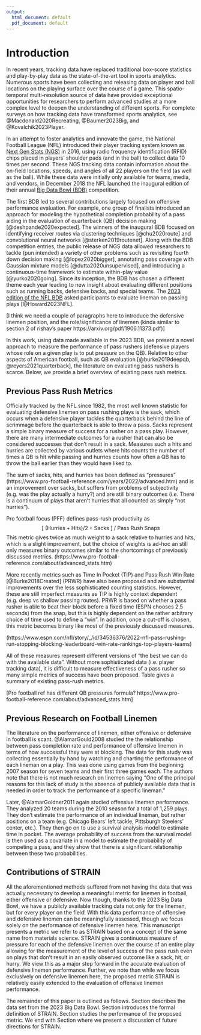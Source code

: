 ```yaml
---
output:
  html_document: default
  pdf_document: default
---
```


# Introduction {#sec:introduction}

<!--
TODO: update citations after they're published
-->

<!--
textual citation (\citet): @Baumer2023Big
parenthetical citation (\citep): [@Baumer2023Big]
-->

In recent years, tracking data have replaced traditional box-score statistics and play-by-play data as the state-of-the-art tool in sports analytics.
Numerous sports have been collecting and releasing data on player and ball locations on the playing surface over the course of a game.
This spatio-temporal multi-resolution source of data have provided exceptional opportunities for researchers to perform advanced studies at a more complex level to deepen the understanding of different sports.
For complete surveys on how tracking data have transformed sports analytics, see @Macdonald2020Recreating, @Baumer2023Big, and @Kovalchik2023Player.

<!-- We contribute to the growing literature of research based on player tracking data in American football.  -->

In an attempt to foster analytics and innovate the game, the National Football League (NFL) introduced their player tracking system known as [Next Gen Stats (NGS)](https://operations.nfl.com/gameday/technology/nfl-next-gen-stats/) in 2016, using radio frequency identification (RFID) chips placed in players' shoulder pads (and in the ball) to collect data 10 times per second. These NGS tracking data contain information about the on-field locations, speeds, and angles of all 22 players on the field (as well as the ball). While these data were initially only available for teams, media, and vendors, in December 2018 the NFL launched the inaugural edition of their annual [Big Data Bowl (BDB)](https://operations.nfl.com/gameday/analytics/big-data-bowl/past-big-data-bowl-recaps/) competition.  

The first BDB led to several contributions largely focused on offensive performance evaluation. For example, one group of finalists introduced an approach for modeling the hypothetical completion probability of a pass aiding in the evaluation of quarterback (QB) decision making [@deshpande2020expected]. The winners of the inaugural BDB focused on identifying receiver routes via clustering techniques [@chu2020route] and convolutional neural networks [@sterken2019routenet]. Along with the BDB competition entries, the public release of NGS data allowed researchers to tackle (pun intended) a variety of other problems such as revisiting fourth down decision making [@lopez2020bigger], annotating pass coverage with Gaussian mixture models [@dutta2020unsupervised], and introducing a continuous-time framework to estimate within-play value [@yurko2020going].  Since its inception, the BDB has chosen a different theme each year leading to new insight about evaluating different positions such as running backs, defensive backs, and special teams. The [2023 edition of the NFL BDB](https://www.kaggle.com/competitions/nfl-big-data-bowl-2023) asked participants to evaluate lineman on passing plays [@Howard2023NFL].

[I think we need a couple of paragraphs here to introduce the defensive linemen position, and the role/significance of linemen (kinda similar to section 2 of rishav's paper https://arxiv.org/pdf/1906.11373.pdf)]

In this work, using data made available in the 2023 BDB, we present a novel approach to measure the performance of pass rushers (defensive players whose role on a given play is to put pressure on the QB). Relative to other aspects of American football, such as QB evaluation [@burke2019deepqb, @reyers2021quarterback], the literature on evaluating pass rushers is scarce. Below, we provide a brief overview of existing pass rush metrics.


<!-- Previous research bdb -->
<!-- this year: linemen -->
<!-- Importance of D-linemen, pass rush (Maybe talk about role of each position, edge vs interior, defensive formation) -->

## Previous Pass Rush Metrics

Officially tracked by the NFL since 1982, the most well known statistic for evaluating defensive linemen on pass rushing plays is the sack, which occurs when a defensive player tackles the quarterback behind the line of scrimmage before the quarterback is able to throw a pass.  Sacks represent a simple binary measure of success for a rusher on a pass play.  However, there are many intermediate outcomes for a rusher that can also be considered successes that don't result in a sack.  Measures such a hits and hurries are collected by various outlets where hits counts the number of times a QB is hit while passing and hurries counts how often a QB has to throw the ball earlier than they would have liked to.  

The sum of sacks, hits, and hurries has been defined as "pressures" (https://www.pro-football-reference.com/years/2022/advanced.htm) and is an improvement over sacks, but suffers from problems of subjectivity (e.g. was the play actually a hurry?) and are still binary outcomes (i.e. There is a continuum of plays that aren't hurries that all counted as simply "not hurries").  


Pro football focus (PFF) defines pass-rush productivity as 
$$[ \ (\text{Hurries} + \text{Hits})/2 + \text{Sacks} \ ]\  / \text{ Pass Rush Snaps}$$
This metric gives twice as much weight to a sack relative to hurries and hits, which is a slight improvement, but the choice of weights is ad-hoc an still only measures binary outcomes similar to the shortcomings of previously discussed metrics.   (https://www.pro-football-reference.com/about/advanced_stats.htm)

More recently metrics such as Time In Pocket (TIP) and Pass Rush Win Rate [@Burke2018Created] (PRWR) have also been proposed and are substantial improvements over the less sophisticated counting statistics.  However, these are still imperfect measures as TIP is highly context dependent (e.g. deep vs shallow passing routes).  PRWR is based on whether a pass rusher is able to beat their block before a fixed time (ESPN chooses 2.5 seconds) from the snap, but this is highly dependent on the rather arbitrary choice of time used to define a "win".  In addition, once a cut-off is chosen, this metric becomes binary like most of the previously discussed measures.   

(https://www.espn.com/nfl/story/_/id/34536376/2022-nfl-pass-rushing-run-stopping-blocking-leaderboard-win-rate-rankings-top-players-teams)

All of these measures represent different versions of "the best we can do with the available data".  Without more sophisticated data (i.e. player tracking data), it is difficult to measure effectiveness of a pass rusher so many simple metrics of success have been proposed.  Table \ref{tab:metrics} gives a summary of existing pass-rush metrics.  

\begin{table}
\caption{A summary of previously-existing pass rush metrics. \label{tab:metrics}}
\centering
\begin{tabular}{p{0.27\textwidth}p{0.67\textwidth}}
  \hline
Metric & Description \\ 
  \hline
Sacks & A defender tackles the QB behind the line of scrimmage before the QB is able to throw a pass \\
Hits & A defender tackles the QB behind the line of scrimmage after the QB is able to throw a pass. \\
Hurries & A defender pressures the QB behind the line of scrimmage such that the QB must release the ball prior sooner than they wanted to. \\
Pressures & $\text{Hurries} + \text{ Hits } + \text{ Sacks}$ \\
Pass-Rush Productivity & $[\ (\text{Hurries} + \text{Hits})/2 + \text{Sacks}\ ]\  / \text{ Pass Rush Snaps}$\\
Time In Pocket & Time (in seconds) between ball snap and throw or pocket collapse for a QB \\
Pass Rush Win Rate & Rate at which pass rusher beats pass block within 2.5 seconds after ball snap\\
   \hline
\end{tabular}
\end{table}


[Pro football ref has different QB pressures formula? https://www.pro-football-reference.com/about/advanced_stats.htm]


<!-- (https://www.pff.com/news/pro-pff-signature-statistics-a-glossary#:~:text=Time%20in%20Pocket,time%20until%20a%20quarterback%20scrambles) -->

<!-- (https://www.espn.com/nfl/story/_/id/34536376/2022-nfl-pass-rushing-run-stopping-blocking-leaderboard-win-rate-rankings-top-players-teams) -->


<!-- ## Previous Pass-Rush Measure in academic literaure -->

## Previous Research on Football Linemen

The literature on the performance of linemen, either offensive or defensive in football is scant. @AlamarGould2008 studied the the relationship between pass completion rate and performance of offensive linemen in terms of how successful they were at blocking.  The data for this study was collecting essentially by hand by watching and charting the performance of each lineman on a play.  This was done using games from the beginning 2007 season for seven teams and their first three games each.  The authors note that there is not much research on linemen saying "One of the principal reasons for this lack of study is the absence of publicly available data that is needed in order to track the performance of a specific lineman." 

Later, @AlamarGoldner2011 again studied offensive linemen performance.  They analyzed 20 teams during the 2010 season for a total of 1,259 plays.  They don't estimate the performance of an individual lineman, but rather positions on a team (e.g. Chicago Bears' left tackle, Pittsburgh Steelers' center, etc.).  They then go on to use a survival analysis model to estimate time in pocket.  The average probability of success from the survival model is then used as a covariate in a model to estimate the probability of competing a pass, and they show that there is a significant relationship between these two probabilities.  

## Contributions of STRAIN

All the aforementioned methods suffered from not having the data that was actually necessary to develop a meaningful metric for linemen in football, either offensive or defensive.  Now though, thanks to the 2023 Big Data Bowl, we have a publicly available tracking data not only for the linemen, but for every player on the field!  With this data performance of offensive and defensive linemen can be meaningfully assessed, though we focus solely on the performance of defensive linemen here.  This manuscript presents a metric we refer to as STRAIN based on a concept of the same name from materials science.  STRAIN gives a continuous measure of pressure for each of the defensive linemen over the course of an entire play allowing for the measurement of the level of success of the pass rush even on plays that don't result in an easily observed outcome like a sack, hit, or hurry.  We view this as a major step forward in the accurate evaluation of defensive linemen performance.  Further, we note than while we focus exclusively on defensive linemen here, the proposed metric STRAIN is relatively easily extended to the evaluation of offensive linemen performance.  

The remainder of this paper is outlined as follows. Section \ref{sec:data} describes the data set from the 2023 Big Data Bowl.  Section \ref{sec:methods} introduces the formal definition of STRAIN.  Section \ref{sec:results} studies the performance of the proposed metric.  We end with Section \ref{sec:discussion} where we present a discussion of future directions for STRAIN.  

<!-- : They talk about how there is no data available to measure offensive line performance.  1259 plays, 20 teams, 2010 season.  Success of each offensive lineman was evaluated using the best judgement of the observer.   Collected time in pocket.  They collected a bunch of binary variables and did this all by HAND!  Estimate a survival model for each position on the offensive line.  They don't rank individuals, but rather positions on a team.  They then use the predicted probability as a covariate in a model to predict completion.  -->


<!-- @AlamarGould2008: Abstract: Protecting the quarterback is an integral part of the passing game in the National Football league, yet the relationship between the abilities of an individual lineman and the effectiveness of a passing game remains unexplored. One of the principal reasons for this lack of study is the absence of publicly available data that is needed in order to track the performance of a specific lineman. In order to create the relevant data, the first 3 games of the 2007 NFL season for seven different teams were charted. The performance of each lineman was recorded on every pass play, as well as the amount of undisturbed time the quarterback was given (time in the pocket) to make a throw. These data were used in a series of regressions to determine how likely a lineman was to successfully hold his block in relation to the time it took for the quarterback to throw the ball, for each lineman in the sample. These data were also used to estimate the correlation between successful blocking and completion rate. The results of these regressions were then used to simulate the effects that different linemen have on the passing game. The trade in the offseason between the New York Jets and Washington Redskins which sent left guard Pete Kendall to Washington was examined. The analysis finds that the Jets lost approximately 3 percentage points on their completion rate due to the trade. -->






<!-- Is this interesting? https://www.ncbi.nlm.nih.gov/pmc/articles/PMC2938948/ -->

<!-- Evaluating offensive line salray: https://sites.duke.edu/djepapers/files/2016/10/froelich-dje.pdf -->

<!-- Read this:  -->
<!-- https://www.researchgate.net/profile/Gita-Sukthankar/publication/220814393_A_Real-Time_Opponent_Modeling_System_for_Rush_Football/links/00b7d528a16b30fc12000000/A-Real-Time-Opponent-Modeling-System-for-Rush-Football.pdf -->

<!-- Pass Rush productivity  -->
<!-- Time in pocket -->
<!-- Pass Rush win rate -->



<!-- hurries hits and sacks are "pressures" -->

<!-- Limitations -->





<!-- Sacks, hits, hurries, pressures -->

<!-- Officially tracked by the NFL since 1982, the most well known statistic for evaluating defensive linemen on pass rushing plays is the sack, which occurs when a defensive player tackles the quarterback behind the line of scrimmage before the quarterback is able to throw a pass. -->

<!-- Sack definition:  -->

<!-- https://www.pro-football-reference.com/about/advanced_stats.htm -->

<!-- Pressures: QB pressures (hurries + knockdowns + sack plays). Note that "sack plays" in this instance include both sacks and assists. -->

<!-- Hurried: Times QBs were hurried - defined as a situation when the QB is forced to throw the ball earlier than intended or is chased around/out of the pocket as the result of defensive pressure -->

<!-- Hit: Times QBs were hit - occurs when the QB hits the ground after a throw, not marked on a sack play -->

<!-- PFF's Pass-Rush Productivity (PRP) -->

<!-- https://www.pff.com/news/pro-signature-stats-spotlight-defensive-line -->



<!-- More recently metrics such as Time In Pocket (TIP) and Pass Rush Win Rate (PRWR) have also been proposed and are substantial improvements over the less sophisticated counting statistics.  -->

<!-- Pocket Time: Number of seconds the quarterback was in the pocket between the snap of the ball and a pass or the collapse of the pocket -->

<!-- @Burke2018Created -->
<!-- @AlamarGoldner2013: They talk about how there is no data available to measure offensive line performance.  1259 plays, 20 teams, 2010 season.  Success of each offensive lineman was evaluated using the best judgement of the observer.   Collected time in pocket.  They collected a bunch of binary variables and did this all by HAND!  Estimate a survival model for each position on the offensive line.  They don't rank individuals, but rather positions on a team.  They then use the predicted probability as a covariate in a model to predict completion.   -->

<!-- @AlamarGould2008 -->

<!-- https://www.espn.com/nfl/story/_/id/24892208 -->

<!-- 2.5 seconds, arbitrary -->


<!-- While PRWR is certainly a step in the right direction, it takes continuous data and converts it to a binary win/loss, which is generally not recommended in statistical analysis -->



